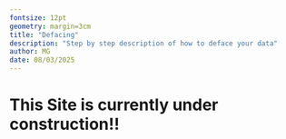 ```yaml
---
fontsize: 12pt
geometry: margin=3cm
title: "Defacing"
description: "Step by step description of how to deface your data"
author: MG
date: 08/03/2025
---
```


# This Site is currently under construction!!